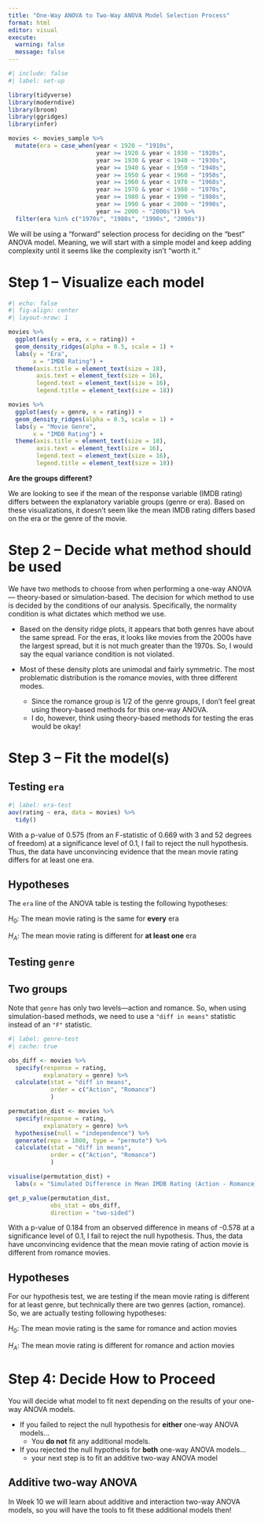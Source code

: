 ```yaml
---
title: "One-Way ANOVA to Two-Way ANOVA Model Selection Process"
format: html
editor: visual
execute: 
  warning: false
  message: false
---
```


```r
#| include: false
#| label: set-up

library(tidyverse)
library(moderndive)
library(broom)
library(ggridges)
library(infer)

movies <- movies_sample %>% 
  mutate(era = case_when(year < 1920 ~ "1910s", 
                         year >= 1920 & year < 1930 ~ "1920s", 
                         year >= 1930 & year < 1940 ~ "1930s", 
                         year >= 1940 & year < 1950 ~ "1940s", 
                         year >= 1950 & year < 1960 ~ "1950s", 
                         year >= 1960 & year < 1970 ~ "1960s", 
                         year >= 1970 & year < 1980 ~ "1970s", 
                         year >= 1980 & year < 1990 ~ "1980s", 
                         year >= 1990 & year < 2000 ~ "1990s", 
                         year >= 2000 ~ "2000s")) %>% 
  filter(era %in% c("1970s", "1980s", "1990s", "2000s"))
```

We will be using a "forward" selection process for deciding on the "best" ANOVA model. Meaning, we will start with a simple model and keep adding complexity until it seems like the complexity isn't "worth it."

# Step 1 -- Visualize each model

```r
#| echo: false
#| fig-align: center
#| layout-nrow: 1

movies %>% 
  ggplot(aes(y = era, x = rating)) + 
  geom_density_ridges(alpha = 0.5, scale = 1) +
  labs(y = "Era", 
       x = "IMDB Rating") + 
  theme(axis.title = element_text(size = 18), 
        axis.text = element_text(size = 16), 
        legend.text = element_text(size = 16),
        legend.title = element_text(size = 18))

movies %>% 
  ggplot(aes(y = genre, x = rating)) + 
  geom_density_ridges(alpha = 0.5, scale = 1) +
  labs(y = "Movie Genre", 
       x = "IMDB Rating") + 
  theme(axis.title = element_text(size = 18), 
        axis.text = element_text(size = 16), 
        legend.text = element_text(size = 16),
        legend.title = element_text(size = 18))
```

**Are the groups different?**

We are looking to see if the mean of the response variable (IMDB rating) differs between the explanatory variable groups (genre or era). Based on these visualizations, it doesn't seem like the mean IMDB rating differs based on the era or the genre of the movie. 

# Step 2 -- Decide what method should be used

We have two methods to choose from when performing a one-way ANOVA --- theory-based or simulation-based. The decision for which method to use is decided by the conditions of our analysis. Specifically, the normality condition is what dictates which method we use. 

- Based on the density ridge plots, it appears that both genres have about the same spread. For the eras, it looks like movies from the 2000s have the largest spread, but it is not much greater than the 1970s. So, I would say the equal variance condition is not violated. 

- Most of these density plots are unimodal and fairly symmetric. The most problematic distribution is the romance movies, with three different modes. 
  * Since the romance group is 1/2 of the genre groups, I don't feel great using theory-based methods for this one-way ANOVA. 
  * I do, however, think using theory-based methods for testing the eras would be okay!

# Step 3 -- Fit the model(s)

## Testing `era` 

```r
#| label: era-test
aov(rating ~ era, data = movies) %>% 
  tidy()
```

With a p-value of 0.575 (from an F-statistic of 0.669 with 3 and 52 degrees of freedom) at a significance level of 0.1, I fail to reject the null hypothesis. Thus, the data have unconvincing evidence that the mean movie rating differs for at least one era.

:::{.callout-tip}
# Hypotheses

The `era` line of the ANOVA table is testing the following hypotheses:

$H_0$: The mean movie rating is the same for **every** era

$H_A$: The mean movie rating is different for **at least one** era
:::

## Testing `genre` 

:::{.callout-note}
# Two groups
Note that `genre` has only two levels---action and romance. So, when using simulation-based methods, we need to use a `"diff in means"` statistic instead of an `"F"` statistic. 
:::

```r
#| label: genre-test
#| cache: true

obs_diff <- movies %>% 
  specify(response = rating, 
          explanatory = genre) %>% 
  calculate(stat = "diff in means", 
            order = c("Action", "Romance")
            )

permutation_dist <- movies %>% 
  specify(response = rating, 
          explanatory = genre) %>% 
  hypothesise(null = "independence") %>% 
  generate(reps = 1000, type = "permute") %>% 
  calculate(stat = "diff in means", 
            order = c("Action", "Romance")
            )

visualise(permutation_dist) +
  labs(x = "Simulated Difference in Mean IMDB Rating (Action - Romance)")

get_p_value(permutation_dist, 
            obs_stat = obs_diff, 
            direction = "two-sided")
```



With a p-value of 0.184 from an observed difference in means of -0.578 at a significance level of 0.1, I fail to reject the null hypothesis. Thus, the data have unconvincing evidence that the mean movie rating of action movie is different from romance movies. 

::: callout-tip
# Hypotheses

For our hypothesis test, we are testing if the mean movie rating is different for at least genre, but technically there are two genres (action, romance). So, we are actually testing following hypotheses:

$H_0$: The mean movie rating is the same for romance and action movies

$H_A$: The mean movie rating is different for romance and action movies
:::

# Step 4: Decide How to Proceed

You will decide what model to fit next depending on the results of your one-way ANOVA models.

-   If you failed to reject the null hypothesis for **either** one-way ANOVA models...
    -   You **do not** fit any additional models.
-   If you rejected the null hypothesis for **both** one-way ANOVA models...
    -   your next step is to fit an additive two-way ANOVA model

::: callout-caution
# Additive two-way ANOVA

In Week 10 we will learn about additive and interaction two-way ANOVA models, so you will have the tools to fit these additional models then!
:::

<!-- # Step 5: Fit an Additive Two-Way ANOVA -->

<!-- We are looking to see if the mean of $y$ differs across the values of explanatory variable 1 and / or explanatory variable 2. This is akin to fitting a parallel slopes model in a multiple linear regression, where the y-intercept is the estimated change in the mean of $y$ for each group and the slope is the estimated relationship between the explanatory variable and the mean of $y$. -->

<!-- For these data we are looking to see if the genres have differences in the mean movie ratings **and** if the eras have differences in the mean movie rating. -->

<!-- ## Plot the model -->

<!-- ```{r twa-plot} -->
<!-- #| echo: false -->
<!-- #| fig-align: center -->

<!-- movies %>% -->
<!--   ggplot(aes(y = era, x = rating, fill = genre)) + -->
<!--   geom_density_ridges(alpha = 0.5, scale = 1) + -->
<!--   labs(y = "Era", -->
<!--        x = "IMDB Rating", -->
<!--        fill = "Genre") + -->
<!--   theme(axis.title = element_text(size = 18), -->
<!--         axis.text = element_text(size = 16), -->
<!--         legend.text = element_text(size = 16), -->
<!--         legend.title = element_text(size = 18)) -->

<!-- ``` -->

<!-- ## Fit the Model -->

<!-- ::: callout-tip -->
<!-- Notice I'm using a `+` for an interaction model! -->
<!-- ::: -->

<!-- ```{r twa-model} -->
<!-- aov(rating ~ era + genre, data = movies) %>% -->
<!--   tidy() -->

<!-- ``` -->

<!-- ## Perform a Hypothesis Test -->

<!-- The `era` and `genre` lines of the two-way ANOVA table perform similar tests to the separate one-way ANOVA models. However, by including **both** variables in the **same** model, each of these tests are now conditional on the other variable(s) in the model. -->

<!-- The `era` line is testing if the mean movie rating is different for at least one era, conditional on the `genre` of the movie. It has the following hypotheses: -->

<!-- $H_0$: The mean movie rating is the same for **every** era, given the `genre` of the movie -->

<!-- $H_A$: The mean movie rating is different for **at least one** era, given the `genre` of the movie -->

<!-- With a p-value of 0.568 (from an F-statistic of 0.680 with 3 and 51 degrees of freedom) at a significance level of 0.1, I fail to reject the null hypothesis. Thus, the data have unconvincing evidence that the mean movie rating differs for at least one era. -->

<!-- The `genre` line is testing if the mean movie rating is different for at least one era, conditional on the `era` of the movie. It has the following hypotheses: -->

<!-- $H_0$: The mean movie rating is the same for **every** genre, given the `era` of the movie -->

<!-- $H_A$: The mean movie rating is different for **at least one** genre, given the `era` of the movie -->

<!-- With a p-value of 0.078 (from an F-statistic of 1.86 with 1 and 51 degrees of freedom) at a significance level of 0.1, I fail to reject the null hypothesis. Thus, the data have unconvincing evidence that the mean movie rating differs for at least one genre. -->
